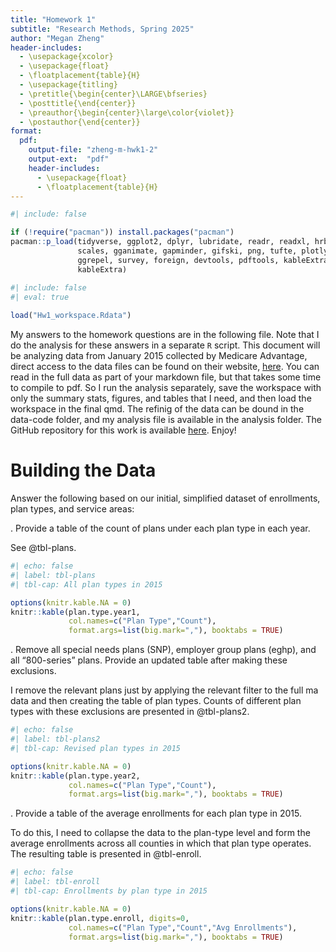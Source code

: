```yaml
---
title: "Homework 1"
subtitle: "Research Methods, Spring 2025"
author: "Megan Zheng"
header-includes:
  - \usepackage{xcolor}
  - \usepackage{float}
  - \floatplacement{table}{H}
  - \usepackage{titling}
  - \pretitle{\begin{center}\LARGE\bfseries}
  - \posttitle{\end{center}}
  - \preauthor{\begin{center}\large\color{violet}}
  - \postauthor{\end{center}}
format:
  pdf:
    output-file: "zheng-m-hwk1-2"
    output-ext:  "pdf"
    header-includes:
      - \usepackage{float}
      - \floatplacement{table}{H}
---
```


```r
#| include: false

if (!require("pacman")) install.packages("pacman")
pacman::p_load(tidyverse, ggplot2, dplyr, lubridate, readr, readxl, hrbrthemes, fixest,
               scales, gganimate, gapminder, gifski, png, tufte, plotly, OECD,
               ggrepel, survey, foreign, devtools, pdftools, kableExtra, modelsummary,
               kableExtra)
```



```r
#| include: false
#| eval: true
 
load("Hw1_workspace.Rdata")
```


My answers to the homework questions are in the following file. Note that I do the analysis for these answers in a separate `R` script. This document will be analyzing data from January 2015 collected by Medicare Advantage, direct access to the data files can be found on their website, [here](https://www.cms.gov/data-research/statistics-trends-and-reports/medicare-advantagepart-d-contract-and-enrollment-data). You can read in the full data as part of your markdown file, but that takes some time to compile to pdf. So I run the analysis separately, save the workspace with only the summary stats, figures, and tables that I need, and then load the workspace in the final qmd. The refinig of the data can be dound in the data-code folder, and my analysis file is available in the analysis folder. The GitHub repository for this work is available [here](https://github.com/meganesmeralda/homework1). Enjoy!


\newpage
# Building the Data
Answer the following based on our initial, simplified dataset of enrollments, plan types, and service areas:

\noindent 1. Provide a table of the count of plans under each plan type in each year.<br>

See @tbl-plans.

```r
#| echo: false
#| label: tbl-plans
#| tbl-cap: All plan types in 2015

options(knitr.kable.NA = 0)
knitr::kable(plan.type.year1, 
             col.names=c("Plan Type","Count"),
             format.args=list(big.mark=","), booktabs = TRUE)
```




\newpage
\noindent 2. Remove all special needs plans (SNP), employer group plans (eghp), and all "800-series" plans. Provide an updated table after making these exclusions.

I remove the relevant plans just by applying the relevant filter to the full ma data and then creating the table of plan types. Counts of different plan types with these exclusions are presented in @tbl-plans2.

```r
#| echo: false
#| label: tbl-plans2
#| tbl-cap: Revised plan types in 2015

options(knitr.kable.NA = 0)
knitr::kable(plan.type.year2, 
             col.names=c("Plan Type","Count"),
             format.args=list(big.mark=","), booktabs = TRUE)
``` 




\newpage
\noindent 3. Provide a table of the average enrollments for each plan type in 2015.

To do this, I need to collapse the data to the plan-type level and form the average enrollments across all counties in which that plan type operates. The resulting table is presented in @tbl-enroll.

```r
#| echo: false
#| label: tbl-enroll
#| tbl-cap: Enrollments by plan type in 2015

options(knitr.kable.NA = 0)
knitr::kable(plan.type.enroll, digits=0,
             col.names=c("Plan Type","Count","Avg Enrollments"),
             format.args=list(big.mark=","), booktabs = TRUE)
``` 
